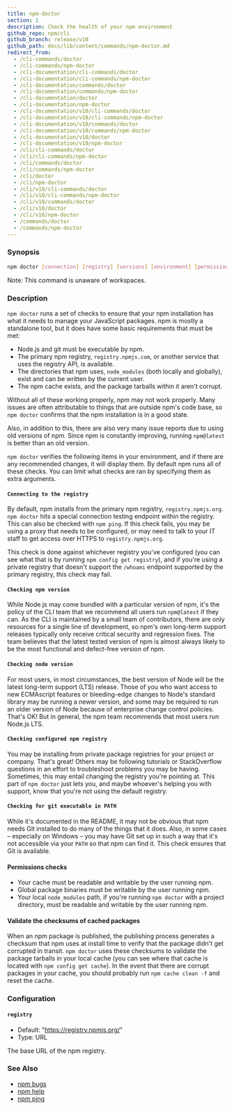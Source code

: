 ```yaml
---
title: npm-doctor
section: 1
description: Check the health of your npm environment
github_repo: npm/cli
github_branch: release/v10
github_path: docs/lib/content/commands/npm-doctor.md
redirect_from:
  - /cli-commands/doctor
  - /cli-commands/npm-doctor
  - /cli-documentation/cli-commands/doctor
  - /cli-documentation/cli-commands/npm-doctor
  - /cli-documentation/commands/doctor
  - /cli-documentation/commands/npm-doctor
  - /cli-documentation/doctor
  - /cli-documentation/npm-doctor
  - /cli-documentation/v10/cli-commands/doctor
  - /cli-documentation/v10/cli-commands/npm-doctor
  - /cli-documentation/v10/commands/doctor
  - /cli-documentation/v10/commands/npm-doctor
  - /cli-documentation/v10/doctor
  - /cli-documentation/v10/npm-doctor
  - /cli/cli-commands/doctor
  - /cli/cli-commands/npm-doctor
  - /cli/commands/doctor
  - /cli/commands/npm-doctor
  - /cli/doctor
  - /cli/npm-doctor
  - /cli/v10/cli-commands/doctor
  - /cli/v10/cli-commands/npm-doctor
  - /cli/v10/commands/doctor
  - /cli/v10/doctor
  - /cli/v10/npm-doctor
  - /commands/doctor
  - /commands/npm-doctor
---
```


### Synopsis

```bash
npm doctor [connection] [registry] [versions] [environment] [permissions] [cache]
```

Note: This command is unaware of workspaces.

### Description

`npm doctor` runs a set of checks to ensure that your npm installation has what it needs to manage your JavaScript packages. npm is mostly a standalone tool, but it does have some basic requirements that must be met:

- Node.js and git must be executable by npm.
- The primary npm registry, `registry.npmjs.com`, or another service that uses the registry API, is available.
- The directories that npm uses, `node_modules` (both locally and globally), exist and can be written by the current user.
- The npm cache exists, and the package tarballs within it aren't corrupt.

Without all of these working properly, npm may not work properly. Many issues are often attributable to things that are outside npm's code base, so `npm doctor` confirms that the npm installation is in a good state.

Also, in addition to this, there are also very many issue reports due to using old versions of npm. Since npm is constantly improving, running `npm@latest` is better than an old version.

`npm doctor` verifies the following items in your environment, and if there are any recommended changes, it will display them. By default npm runs all of these checks. You can limit what checks are ran by specifying them as extra arguments.

#### `Connecting to the registry`

By default, npm installs from the primary npm registry, `registry.npmjs.org`. `npm doctor` hits a special connection testing endpoint within the registry. This can also be checked with `npm ping`. If this check fails, you may be using a proxy that needs to be configured, or may need to talk to your IT staff to get access over HTTPS to `registry.npmjs.org`.

This check is done against whichever registry you've configured (you can see what that is by running `npm config get registry`), and if you're using a private registry that doesn't support the `/whoami` endpoint supported by the primary registry, this check may fail.

#### `Checking npm version`

While Node.js may come bundled with a particular version of npm, it's the policy of the CLI team that we recommend all users run `npm@latest` if they can. As the CLI is maintained by a small team of contributors, there are only resources for a single line of development, so npm's own long-term support releases typically only receive critical security and regression fixes. The team believes that the latest tested version of npm is almost always likely to be the most functional and defect-free version of npm.

#### `Checking node version`

For most users, in most circumstances, the best version of Node will be the latest long-term support (LTS) release. Those of you who want access to new ECMAscript features or bleeding-edge changes to Node's standard library may be running a newer version, and some may be required to run an older version of Node because of enterprise change control policies. That's OK! But in general, the npm team recommends that most users run Node.js LTS.

#### `Checking configured npm registry`

You may be installing from private package registries for your project or company. That's great! Others may be following tutorials or StackOverflow questions in an effort to troubleshoot problems you may be having. Sometimes, this may entail changing the registry you're pointing at. This part of `npm doctor` just lets you, and maybe whoever's helping you with support, know that you're not using the default registry.

#### `Checking for git executable in PATH`

While it's documented in the README, it may not be obvious that npm needs Git installed to do many of the things that it does. Also, in some cases – especially on Windows – you may have Git set up in such a way that it's not accessible via your `PATH` so that npm can find it. This check ensures that Git is available.

#### Permissions checks

- Your cache must be readable and writable by the user running npm.
- Global package binaries must be writable by the user running npm.
- Your local `node_modules` path, if you're running `npm doctor` with a project directory, must be readable and writable by the user running npm.

#### Validate the checksums of cached packages

When an npm package is published, the publishing process generates a checksum that npm uses at install time to verify that the package didn't get corrupted in transit. `npm doctor` uses these checksums to validate the package tarballs in your local cache (you can see where that cache is located with `npm config get cache`). In the event that there are corrupt packages in your cache, you should probably run `npm cache clean -f` and reset the cache.

### Configuration

#### `registry`

- Default: "https://registry.npmjs.org/"
- Type: URL

The base URL of the npm registry.

### See Also

- [npm bugs](/cli/v10/commands/npm-bugs)
- [npm help](/cli/v10/commands/npm-help)
- [npm ping](/cli/v10/commands/npm-ping)
